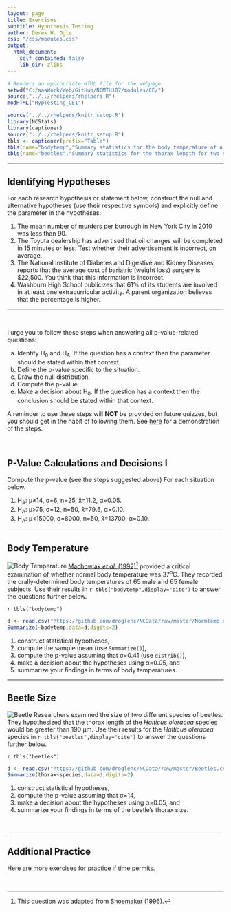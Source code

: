 ```yaml
---
layout: page
title: Exercises
subtitle: Hypothesis Testing
author: Derek H. Ogle
css: "/css/modules.css"
output:
  html_document:
    self_contained: false
    lib_dir: zlibs
---
```


```r
# Renders an appropriate HTML file for the webpage
setwd("C:/aaaWork/Web/GitHub/NCMTH107/modules/CE/")
source("../../rhelpers/rhelpers.R")
modHTML("HypTesting_CE1")
```

```r
source("../../rhelpers/knitr_setup.R")
library(NCStats)
library(captioner)
source("../../rhelpers/knitr_setup.R")
tbls <- captioner(prefix="Table")
tbls(name="bodytemp","Summary statistics for the body temperature of a sample of men and women.")
tbls(name="beetles","Summary statistics for the thorax length for two species of beetles.")
```

----

## Identifying Hypotheses

For each research hypothesis or statement below, construct the null and alternative hypotheses (use their respective symbols) and explicitly define the parameter in the hypotheses.

1. The mean number of murders per burrough in New York City in 2010 was less than 90.
1. The Toyota dealership has advertised that oil changes will be completed in 15 minutes or less. Test whether their advertisement is incorrect, on average.
1. The National Institute of Diabetes and Digestive and Kidney Diseases reports that the average cost of bariatric (weight loss) surgery is $22,500. You think that this information is incorrect. 
1. Washburn High School publicizes that 61% of its students are involved in at least one extracurricular activity. A parent organization believes that the percentage is higher.

----

&nbsp;

<div class="alert alert-success">
I urge you to follow these steps when answering all p-value-related questions:
<ol type="a">
  <li>Identify H<sub>0</sub> and H<sub>A</sub>. If the question has a context then the parameter should be stated within that context.</li>
  <li>Define the p-value specific to the situation.</li>
  <li>Draw the null distribution.</li>
  <li>Compute the p-value.</li>
  <li>Make a decision about H<sub>0</sub>. If the question has a context then the conclusion should be stated within that context.</li>
</ol>
A reminder to use these steps will <strong>NOT</strong> be provided on future quizzes, but you should get in the habit of following them. See <a href="../Explanations/Calc_pvalue_Z.html">here</a> for a demonstration of the steps.
</div>

&nbsp;

## P-Value Calculations and Decisions I
Compute the p-value (see the steps suggested above) For each situation below.

1. H<sub>A</sub>: &mu;&#8800;14, &sigma;=6, n=25, x&#772;=11.2, &alpha;=0.05.
1. H<sub>A</sub>: &mu;>75, &sigma;=12, n=50, x&#772;=79.5, &alpha;=0.10.
1. H<sub>A</sub>: &mu;<15000, &sigma;=8000, n=50, x&#772;=13700, &alpha;=0.10.

----

## Body Temperature
<img src="zimgs/body-temperature-1.jpg" alt="Body Temperature" class="img-right">
[Machowiak *et al.* (1992)](http://www.ncbi.nlm.nih.gov/pubmed/1302471)[^1] provided a critical examination of whether normal body temperature was 37<sup>o</sup>C. They recorded the orally-determined body temperatures of 65 male and 65 female subjects. Use their results in `r tbls("bodytemp",display="cite")` to answer the questions further below.

`r tbls("bodytemp")`

```r
d <- read.csv("https://github.com/droglenc/NCData/raw/master/NormTemp.csv")
Summarize(~bodytemp,data=d,digits=2)
```

1. construct statistical hypotheses, 
1. compute the sample mean (use `Summarize()`), 
1. compute the p-value assuming that &sigma;=0.41 (use `distrib()`), 
1. make a decision about the hypotheses using &alpha;=0.05, and 
1. summarize your findings in terms of body temperatures.

----

## Beetle Size
<img src="zimgs/beetle.jpg" alt="Beetle" class="img-right">
Researchers examined the size of two different species of beetles. They hypothesized that the thorax length of the *Halticus oleracea* species would be greater than 190 &mu;m. Use their results for the *Halticus oleracea* species in `r tbls("beetles",display="cite")` to answer the questions further below.

`r tbls("beetles")`

```r
d <- read.csv("https://github.com/droglenc/NCData/raw/master/Beetles.csv")
Summarize(thorax~species,data=d,digits=2)
```

1. construct statistical hypotheses, 
1. compute the p-value assuming that &sigma;=14, 
1. make a decision about the hypotheses using &alpha;=0.05, and 
1. summarize your findings in terms of the beetle's thorax size.

&nbsp;

----

## Additional Practice

[Here are more exercises for practice if time permits.](HypTesting_CE2)

&nbsp;

[^1]: This question was adapted from [Shoemaker (1996)](http://www.amstat.org/publications/jse/v4n2/datasets.shoemaker.html).
